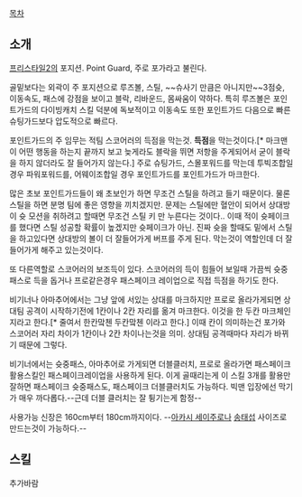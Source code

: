 [[목차]]

== 소개 ==
[[프리스타일2]]의 포지션. Point Guard, 주로 포가라고 불린다. 

골밑보다는 외곽이 주 포지션으로 루즈볼, 스틸, ~~슈사기 만큼은 아니지만~~3점슛, 이동속도, 패스에 강점을 보이고 블락, 리바운드, 몸싸움이 약하다. 특히 루즈볼은 포인트가드의 다이빙캐치 스킬 덕분에 독보적이고 이동속도 또한 포인트가드 다음으로 빠른 슈팅가드보다 압도적으로 빠르다. 

포인트가드의 주 임무는 적팀 스코어러의 득점을 막는것. '''득점'''을 막는것이다.[* 마크맨이 어떤 행동을 하는지 끝까지 보고 늦게라도 블락을 뛰면 저항을 주게되어서 굳이 블락을 하지 않더라도 잘 들어가지 않는다.] 주로 슈팅가드, 스몰포워드를 막는데 투빅조합일 경우 파워포워드를, 어웨이조합일 경우 포인트가드를 포인트가드가 마크한다.

많은 초보 포인트가드들이 왜 초보인가 하면 무조건 스틸을 하려고 들기 때문이다. 물론 스틸을 하면 분명 팀에 좋은 영향을 끼치겠지만. 문제는 스틸에만 혈안이 되어서 상대방이 슛 모션을 취하려고 할때면 무조건 스틸 키 만 누른다는 것이다.. 이때 적이 슛페이크를 했다면 스틸 성공할 확률이 높겠지만 슛페이크가 아닌. 진짜 슛을 할때도 밑에서 스틸을 하고있다면 상대방의 볼이 더 잘들어가게 버프를 주게 된다. 막는것이 역할인데 더 잘들어가게 해주고 있는것이다.

또 다른역할로 스코어러의 보조득이 있다. 스코어러의 득이 힘들어 보일때 가끔씩 슛중패스로 득을 돕거나 프로같은경우 패스페이크 레이업으로 직접 득점을 하기도 한다.  

비기너나 아마추어에서는 그냥 앞에 서있는 상대를 마크하지만 프로로 올라가게되면 상대팀 공격이 시작하기전에 1칸이나 2칸 자리를 옮겨 마크한다. 이것을 한 두칸 마크체인지라고 한다.[* 줄여서 한칸맠첸 두칸맠첸 이라고 한다.] 이때 칸이 의미하는건 포가와 스코어러 자리 차이가 1칸이나 2칸 차이나는것을 의미. 상대팀 공격때마다 자리가 바뀌기 때문에 그렇다. 
 
비기너에서는 슛중패스, 아마추어로 가게되면 더블클러치, 프로로 올라가면 패스페이크 활용스킬인 패스페이크레이업을 사용하게 된다. 이게 골때리는게 이 스킬 3개를 활용만 잘하면 패스페이크 슛중패스도, 패스페이크 더블클러치도 가능하다. 빅맨 입장에선 막기가 매우 까다롭다.--근데 더블 클러치는 잘 튕기는게 함정-- 

사용가능 신장은 160cm부터 180cm까지이다. --[[아카시 세이주로]]나 [[송태섭]] 사이즈로 만드는것이 가능하다.-- 

== 스킬 ==
추가바람
